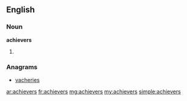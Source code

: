 ==English==

===Noun===
'''achievers'''

# {{plural of|[[achiever]]}}

===Anagrams===
* [[vacheries#English|vacheries]]

[[ar:achievers]]
[[fr:achievers]]
[[mg:achievers]]
[[my:achievers]]
[[simple:achievers]]